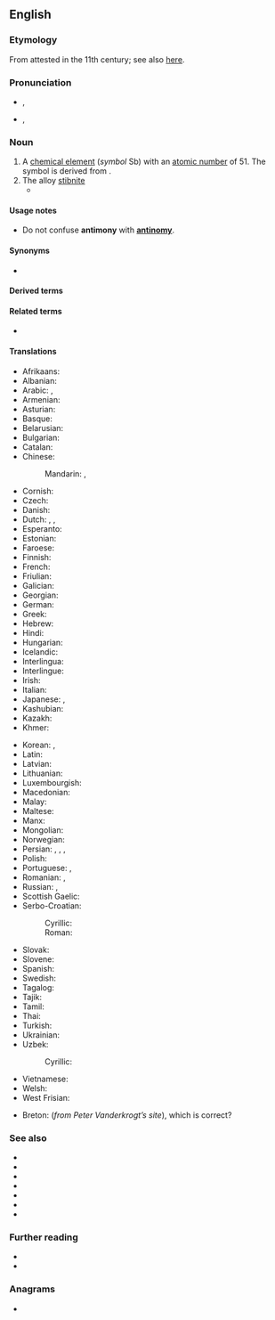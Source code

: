 ==English==
{{elements|Sb|tin|Sn|tellurium|Te}}
{{wikipedia}}

===Etymology===
From {{der|en|ML.|antimonium}} attested in the 11th century; see also [[w:Antimony#Etymology|here]].

===Pronunciation===
* {{a|UK}} {{enPR|ăn'tĭmənē}}, {{IPA|/ˈæn.tɪ.mə.niː/|lang=en}}
* {{a|US}} {{enPR|ăn'tĭmōnē}}, {{IPA|/ˈæn.təˌmoʊ.ni/|lang=en}}

===Noun===
{{en-noun|~|antimonies}}

# A [[chemical element]] (''symbol'' Sb) with an [[atomic number]] of 51. The symbol is derived from {{cog|la|stibium}}.
# The alloy [[stibnite]]
#* {{quote-book|lang=en|year=2005|title=Chemical Physics of Pyrolysis, Combustion, and Oxidation  |author= Al Berlin |page=21 |ISBN=1594541639 |passage=In quality synergistic additives in a composition use oxide '''antimonies'''. }}

====Usage notes====
* Do not confuse '''antimony''' with '''[[antinomy]]'''.

====Synonyms====
* {{l|en|stibium}}

====Derived terms====
{{der3|en|antimonate|antimonial|antimonian|antimoniate|antimoniated|antimonic|antimonide|antimonioso-|[[antimonious]], [[antimonous]]|antimonite|[[antimoniuret]], [[antimoniuretted]]|antimony blende|antimony bloom|antimony glance|antimony hydride|antimonyl|[[antimony ocher]], [[antimony ochre]]|antimony oxide|antimony oxysulfide|antimony pentachloride|antimony pentafluoride|antimony pentoxide|[[antimony pentasulfide]], [[antimony pentasulphide]]|antimony quintachloride|antimony sesquioxide|[[antimony sulfide]], [[antimony sulphide]]|antimony tetroxide|antimony triacetate|antimony tribromide|antimony trichloride|antimony trifluoride|antimony trihydride|antimony triiodide|antimony trioxide|antimony triselenide|antimony tritelluride|antimony vermilion|arsenical antimony|black antimony|butter of antimony|crocus of antimony|crude antimony|flowers of antimony|glass of antimony|gray antimony|red antimony|regulus of antimony|saffron of antimony|[[sulfurated antimony]], [[sulphurated antimony]]|[[sulfide of antimony]], [[sulphide of antimony]]|tartarated antimony|[[pentasulfide antimony]], [[pentasulphide antimony]]|triphenylantimony|white antimony}}

====Related terms====
* {{l|en|antimonium}}

====Translations====
{{trans-top|chemical element}}
* Afrikaans: {{t+|af|antimoon}}
* Albanian: {{t+|sq|antimon}}
* Arabic: {{t|ar|أَنْتِيمُون|m|tr=ʾantimūn}}, {{t|ar|إثمد|tr=ʾiṯmid}}
* Armenian: {{t+|hy|ծարիր}}
* Asturian: {{t|ast|antimoniu|m}}
* Basque: {{t|eu|antimonioa}}
* Belarusian: {{t|be|сурма́|f}}
* Bulgarian: {{t|bg|антимо́н|m}}
* Catalan: {{t+|ca|antimoni|m}}
* Chinese:
*: Mandarin: {{t+|cmn|銻}}, {{t+|cmn|锑|tr=tī}}
* Cornish: {{t|kw|antymony}}
* Czech: {{t+|cs|antimon|m}}
* Danish: {{t+|da|antimon}}
* Dutch: {{t+|nl|antimonium|n}}, {{t+|nl|antimoon|n}}, {{t+|nl|stibium}}
* Esperanto: {{t+|eo|antimono}}
* Estonian: {{t+|et|antimon}}
* Faroese: {{t|fo|antimon}}
* Finnish: {{t+|fi|antimoni}}
* French: {{t+|fr|antimoine|m}}
* Friulian: {{t|fur|antimoni}}
* Galician: {{t+|gl|antimonio}}
* Georgian: {{t|ka|სტიბიუმი}}
* German: {{t+|de|Antimon|n}}
* Greek: {{t+|el|αντιμόνιο|n}}
* Hebrew: {{t+|he|אנטימון|m|tr=antimón}}
* Hindi: {{t+|hi|अंजन}}
* Hungarian: {{t+|hu|antimon}}
* Icelandic: {{t|is|antímon}}
* Interlingua: {{t|ia|antimonio}}
* Interlingue: {{t|ie|antimon}}
* Irish: {{t|ga|antamón|m}}
* Italian: {{t+|it|antimonio|m}}
* Japanese: {{t+|ja|アンチモン|tr=anchimon}}, {{t|ja|アンチモニー|tr=anchimonī}}
* Kashubian: {{t|csb|antimón}}
* Kazakh: {{t+|kk|сүрме}}
* Khmer: {{t|km|អង់ទីម៉ាន់|tr=ɑngtiiman}}
{{trans-mid}}
* Korean: {{t+|ko|안티몬}}, {{t|ko|안티모니}}
* Latin: {{t+|la|stibium}}
* Latvian: {{t|lv|antimons}}
* Lithuanian: {{t+|lt|stibis}}
* Luxembourgish: {{t|lb|Antimon}}
* Macedonian: {{t|mk|антимон|m}}
* Malay: {{t|ms|antimoni}}
* Maltese: {{t|mt|antimonju}}
* Manx: {{t|gv|antimoan}}
* Mongolian: {{t+|mn|будаг}}
* Norwegian: {{t|no|antimon}}
* Persian: {{t|fa|انتیموان|tr=antimoân}}, {{t|fa|روی سخته|tr=ruy saxte}}, {{t+|fa|سرمه|tr=sorme}}, {{t|fa|زنگلک|tr=zangolak}}
* Polish: {{t+|pl|antymon|m}}
* Portuguese: {{t+|pt|antimónio|m}} {{qualifier|Portugal}}, {{t+|pt|antimônio|m}} {{qualifier|Brazil}}
* Romanian: {{t+|ro|antimoniu|n}}, {{t+|ro|stibiu}}
* Russian: {{t+|ru|сурьма́|f}}, {{t|ru|сти́биум|m}}
* Scottish Gaelic: {{t|gd|antamòn}}
* Serbo-Croatian:
*: Cyrillic: {{t|sh|а̀нтимон|m}}
*: Roman: {{t+|sh|àntimon|m}}
* Slovak: {{t+|sk|antimón|m}}
* Slovene: {{t+|sl|antimon|m}}
* Spanish: {{t+|es|antimonio|m}}
* Swedish: {{t+|sv|antimon|n}}
* Tagalog: {{t|tl|antimonyo}}
* Tajik: {{t|tg|сурьма}}
* Tamil: {{t|ta|அந்திமன்}}
* Thai: {{t|th|พลวง}}
* Turkish: {{t+|tr|antimon}}
* Ukrainian: {{t|uk|сурма́|f}}
* Uzbek: {{t|uz|sur’ma}}
*: Cyrillic: {{t+|uz|сурьма}}
* Vietnamese: {{t|vi|antimon}}
* Welsh: {{t+|cy|antimoni}}
* West Frisian: {{t|fy|antimoon|n}}
{{trans-bottom}}

{{trans-see|stibnite}}

<!--Remove this section once all of the translations below have been moved into the tables above.-->
{{checktrans-top}}
* Breton: {{t-check|br|antimoan}} (''from Peter Vanderkrogt’s site''), {{t-check|br|stibiom|m}} which is correct?
{{trans-mid}}
{{trans-bottom}}

===See also===
* {{l|en|allemonite}}
* {{l|en|kermesite}}
* {{l|en|leo ruber}}
* {{l|en|lupus metallorum}}
* {{l|en|plumbum nigrum}}
* {{l|en|proteus}}
* {{l|en|valentinite}}

===Further reading===
* {{R:WebMineral}}
* {{R:mindat}}

===Anagrams===
* {{anagrams|en|a=aimnnoty|antinomy}}